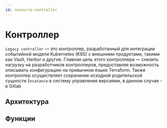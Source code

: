 ```yaml
---
id: resource-controller
---
```



# Контроллер
`Legacy controller` — это контроллер, разработанный для интеграции событийной модели Kubernetes (K8S) с внешними продуктами, такими как Vault, Harbor и другие. Главная цель этого контроллера — снизить нагрузку на разработчиков контроллеров, предоставляя возможность описывать конфигурацию на привычном языке Terraform.
Также контроллер осуществляет сохранение исходной родительской сущности `Insatance` в систему управления версиями, в данном случае - в Gitlab

## Архитектура

## Функции

